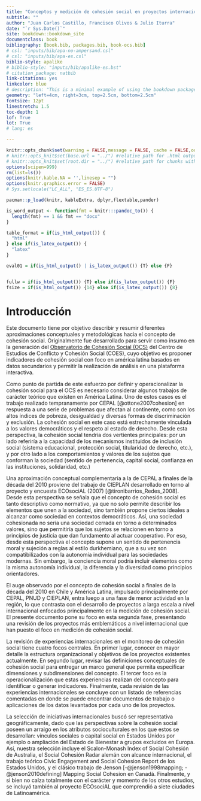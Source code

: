 ---
title: "Conceptos y medición de cohesión social en proyectos internacionales"
subtitle: ""
author: "Juan Carlos Castillo, Francisco Olivos & Julio Iturra"
date: "`r Sys.Date()`"
site: bookdown::bookdown_site
documentclass: book
bibliography: [book.bib, packages.bib, book-ocs.bib]
# csl: "inputs/bib/apa-no-ampersand.csl"
# csl: "inputs/bib/apa-es.csl"
biblio-style: apalike
# biblio-style: "inputs/bib/apalike-es.bst"
# citation_package: natbib
link-citations: yes
linkcolor: blue
# description: "This is a minimal example of using the bookdown package to write a book. The output format for this example is bookdown::gitbook."
geometry: "left=4cm, right=3cm, top=2.5cm, bottom=2.5cm"
fontsize: 12pt
linestretch: 1.5
toc-depth: 1
lof: True
lot: True
# lang: es

---

```{r setup, include=FALSE}
knitr::opts_chunk$set(warning = FALSE,message = FALSE, cache = FALSE,out.width = '75%',fig.pos= "H",fig.align = 'center')
# knitr::opts_knit$set(base.url = "../") #relative path for .html output file
# knitr::opts_knit$set(root.dir = "../") #relative path for chunks within .rmd files
options(scipen=999)
rm(list=ls())
options(knitr.kable.NA = '',linesep = "")
options(knitr.graphics.error = FALSE)
# Sys.setlocale("LC_ALL", "ES_ES.UTF-8")
```

```{r message=FALSE, warning=FALSE, include=FALSE, echo=FALSE}
pacman::p_load(knitr, kableExtra, dplyr,flextable,pander)
```

```{r echo=FALSE }
is_word_output <- function(fmt = knitr:::pandoc_to()) {
  length(fmt) == 1 && fmt == "docx"
}

table_format = if(is_html_output()) {
  "html"
} else if(is_latex_output()) {
  "latex"
}

eval01 = if(is_html_output() | is_latex_output()) {T} else {F}


fullw = if(is_html_output()) {T} else if(is_latex_output()) {F}
fsize = if(is_html_output()) {14} else if(is_latex_output()) {8}
```

# Introducción {-}

Este documento tiene por objetivo describir y resumir diferentes aproximaciones conceptuales y metodológicas hacia el concepto de cohesión social. Originalmente fue desarrollado para servir como insumo en la generación del [Observatorio de Cohesión Social (OCS)](https://ocs-coes.netlify.app/) del Centro de Estudios de Conflicto y Cohesión Social (COES), cuyo objetivo es proponer indicadores de cohesión social con foco en américa latina basados en datos secundarios y permitir la realización de análisis en una plataforma interactiva.

Como punto de partida de este esfuerzo por definir y operacionalizar la cohesión social para el OCS es necesario considerar algunos trabajos de carácter teórico que existen en América Latina. Uno de estos casos es el trabajo realizado tempranamente por CEPAL [@ottone2007cohesion] en respuesta a una serie de problemas que afectan al continente, como son los altos índices de pobreza, desigualdad y diversas formas de discriminación y exclusión. La cohesión social en este caso está estrechamente vinculada a los valores democráticos y el respeto al estado de derecho. Desde esta perspectiva, la cohesión social tendría dos vertientes principales: por un lado referiría a la capacidad de los mecanismos instituidos de inclusión social (sistema educacional, protección social, titularidad de derecho, etc.), y por otro lado a los comportamientos y valores de los sujetos que conforman la sociedad (sentido de pertenencia, capital social, confianza en las instituciones, solidaridad, etc.)

Una aproximación conceptual complementaria a la de CEPAL a finales de la década del 2010 proviene del trabajo de CIEPLAN desarrollado en torno al proyecto y encuesta ECOsociAL (2007) [@tironibarrios_Redes_2008]. Desde esta perspectiva se señala que el concepto de cohesión social es tanto descriptivo como normativo, ya que no solo permite describir los elementos que unen a la sociedad, sino también propone ciertos ideales a alcanzar como sociedad en contextos democráticos. Así, una sociedad cohesionada no sería una sociedad cerrada en torno a determinados valores, sino que permitiría que los sujetos se relacionen en torno a principios de justicia que dan fundamento al actuar cooperativo. Por eso, desde esta perspectiva el concepto supone un sentido de pertenencia moral y sujeción a reglas al estilo durkhemiano, que a su vez son compatibilizados con la autonomía individual para las sociedades modernas. Sin embargo, la conciencia moral podría incluir elementos como la misma autonomía individual, la diferencia y la diversidad como principios orientadores.

El auge observado por el concepto de cohesión social a finales de la década del 2010 en Chile y América Latina, impulsado principalmente por CEPAL, PNUD y CIEPLAN, entra luego a una fase de menor actividad en la región, lo que contrasta con el desarrollo de proyectos a larga escala a nivel internacional enfocados principalmente en la medición de cohesión social. El presente documento pone su foco en esta segunda fase, presentando una revisión de los proyectos más emblemáticos a nivel internacional que han puesto el foco en medición de cohesión social.

La revisión de experiencias internacionales en el monitoreo de cohesión social tiene cuatro focos centrales. En primer lugar, conocer en mayor detalle la estructura organizacional y objetivos de los proyectos existentes actualmente. En segundo lugar, revisar las definiciones conceptuales de cohesión social para entregar un marco general que permita especificar  dimensiones y subdimensiones del concepto.  El tercer foco es la operacionalización que estas experiencias realizan del concepto para identificar o generar indicadores. Finalmente, cada revisión de las experiencias internacionales se concluye con un listado de referencias comentadas en donde se puede encontrar documentos de trabajo o aplicaciones de los datos levantados por cada uno de los proyectos.

La selección de iniciativas internacionales buscó ser representativa geográficamente, dado que las perspectivas sobre la cohesión social poseen un arraigo en los atributos socioculturales en los que estos se desarrollan: vínculos sociales o capital social en Estados Unidos por ejemplo o ampliación del Estado de Bienestar a grupos excluidos en Europa. Así, nuestra selección incluye el Scalon-Monash Index of Social Cohesión de Australia, el Social Cohesión Radar alemán con alcance internacional, el trabajo teórico Civic Engagement and Social Cohesion Report de los Estados Unidos, y el clásico trabajo de Jenson [-@jenson1998mapping; -@jenson2010defining] Mapping Social Cohesion en Canadá. Finalmente, y si bien no calza totalmente con el carácter y momento de los otros estudios, se incluyó también al proyecto ECOsociAL que comprendió a siete ciudades de Latinoamérica.
